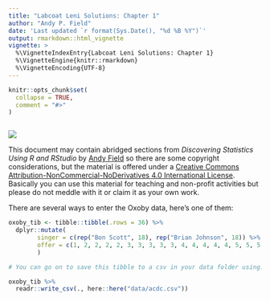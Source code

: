 ```yaml
---
title: "Labcoat Leni Solutions: Chapter 1"
author: "Andy P. Field"
date: 'Last updated `r format(Sys.Date(), "%d %B %Y")`'
output: rmarkdown::html_vignette
vignette: >
  %\VignetteIndexEntry{Labcoat Leni Solutions: Chapter 1}
  %\VignetteEngine{knitr::rmarkdown}
  %\VignetteEncoding{UTF-8}
---
```


```r
knitr::opts_chunk$set(
  collapse = TRUE,
  comment = "#>"
)
```

```r

```

![](images/leni_banner.png)

This document may contain abridged sections from *Discovering Statistics Using R and RStudio* by [Andy Field](https://www.discoveringstatistics.com/) so there are some copyright considerations, but the material is offered under a [Creative Commons Attribution-NonCommercial-NoDerivatives 4.0 International License](http://creativecommons.org/licenses/by-nc-nd/4.0/). Basically you can use this material for teaching and non-profit activities but please do not meddle with it or claim it as your own work.

There are several ways to enter the Oxoby data, here's one of them:

```r
oxoby_tib <- tibble::tibble(.rows = 36) %>% 
  dplyr::mutate(
    	singer = c(rep("Bon Scott", 18), rep("Brian Johnson", 18)) %>% forcats::as_factor(),
    	offer = c(1, 2, 2, 2, 2, 3, 3, 3, 3, 3, 4, 4, 4, 4, 4, 5, 5, 5, 2, 3, 3, 3, 3, 3, 4, 4, 4, 4, 4, 5, 5, 5, 5, 5, 5, 5)
    	) 

# You can go on to save this tibble to a csv in your data folder using:

oxoby_tib %>% 
  readr::write_csv(., here::here("data/acdc.csv"))
```
